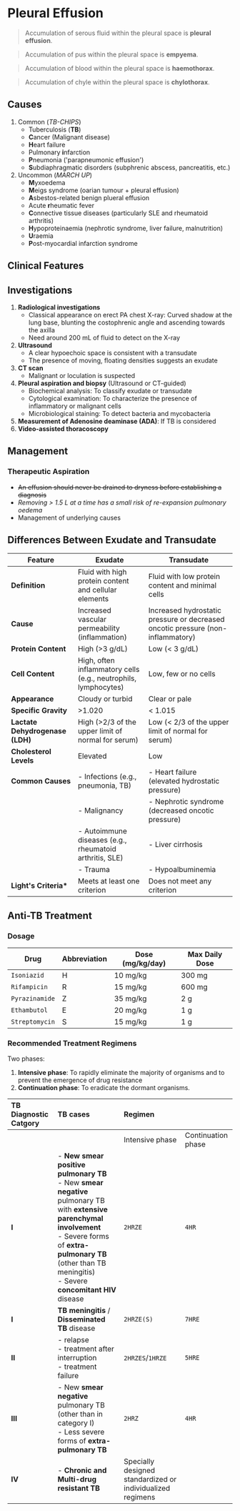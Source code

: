 # Pleural Effusion

> Accumulation of serous fluid within the pleural space is **pleural effusion**.

> Accumulation of pus within the pleural space is **empyema**.

> Accumulation of blood within the pleural space is **haemothorax**.

> Accumulation of chyle within the pleural space is **chylothorax**.

## Causes

1. Common (_TB-CHIPS_)
   - Tuberculosis (**TB**)
   - **C**ancer (Malignant disease)
   - **H**eart failure
   - Pulmonary **i**nfarction
   - **P**neumonia ('parapneumonic effusion')
   - **S**ubdiaphragmatic disorders (subphrenic abscess, pancreatitis, etc.)
1. Uncommon (_MARCH UP_)
   - **M**yxoedema
   - **M**eigs syndrome (oarian tumour + pleural effusion)
   - **A**sbestos-related benign plueral effusion
   - Acute **r**heumatic fever
   - **C**onnective tissue diseases (particularly SLE and rheumatoid arthritis)
   - **H**ypoproteinaemia (nephrotic syndrome, liver failure, malnutrition)
   - **U**raemia
   - **P**ost-myocardial infarction syndrome

## Clinical Features

## Investigations

1. **Radiological investigations**
   - Classical appearance on erect PA chest X-ray: Curved shadow at the lung base, blunting the costophrenic angle and ascending towards the axilla
   - Need around 200 mL of fluid to detect on the X-ray
1. **Ultrasound**
   - A clear hypoechoic space is consistent with a transudate
   - The presence of moving, floating densities suggests an exudate
1. **CT scan**
   - Malignant or loculation is suspected
1. **Pleural aspiration and biopsy** (Ultrasound or CT-guided)
   - Biochemical analysis: To classify exudate or transudate
   - Cytological examination: To characterize the presence of inflammatory or malignant cells
   - Microbiological staining: To detect bacteria and mycobacteria
1. **Measurement of Adenosine deaminase (ADA)**: If TB is considered
1. **Video-assisted thoracoscopy**

## Management

### Therapeutic Aspiration

- ~~An effusion should never be drained to dryness before establishing a diagnosis~~
- _Removing > 1.5 L at a time has a small risk of re-expansion pulmonary oedema_
- Management of underlying causes

## Differences Between Exudate and Transudate

| Feature                         | Exudate                                                         | Transudate                                                                      |
| ------------------------------- | --------------------------------------------------------------- | ------------------------------------------------------------------------------- |
| **Definition**                  | Fluid with high protein content and cellular elements           | Fluid with low protein content and minimal cells                                |
| **Cause**                       | Increased vascular permeability (inflammation)                  | Increased hydrostatic pressure or decreased oncotic pressure (non-inflammatory) |
| **Protein Content**             | High (>3 g/dL)                                                  | Low (< 3 g/dL)                                                                  |
| **Cell Content**                | High, often inflammatory cells (e.g., neutrophils, lymphocytes) | Low, few or no cells                                                            |
| **Appearance**                  | Cloudy or turbid                                                | Clear or pale                                                                   |
| **Specific Gravity**            | >1.020                                                          | < 1.015                                                                         |
| **Lactate Dehydrogenase (LDH)** | High (>2/3 of the upper limit of normal for serum)              | Low (< 2/3 of the upper limit of normal for serum)                              |
| **Cholesterol Levels**          | Elevated                                                        | Low                                                                             |
| **Common Causes**               | - Infections (e.g., pneumonia, TB)                              | - Heart failure (elevated hydrostatic pressure)                                 |
|                                 | - Malignancy                                                    | - Nephrotic syndrome (decreased oncotic pressure)                               |
|                                 | - Autoimmune diseases (e.g., rheumatoid arthritis, SLE)         | - Liver cirrhosis                                                               |
|                                 | - Trauma                                                        | - Hypoalbuminemia                                                               |
| **Light's Criteria\***          | Meets at least one criterion                                    | Does not meet any criterion                                                     |

## Anti-TB Treatment

### Dosage

| Drug           | Abbreviation | Dose (mg/kg/day) | Max Daily Dose |
| -------------- | ------------ | ---------------- | -------------- |
| `Isoniazid`    | H            | 10 mg/kg         | 300 mg         |
| `Rifampicin`   | R            | 15 mg/kg         | 600 mg         |
| `Pyrazinamide` | Z            | 35 mg/kg         | 2 g            |
| `Ethambutol`   | E            | 20 mg/kg         | 1 g            |
| `Streptomycin` | S            | 15 mg/kg         | 1 g            |

### Recommended Treatment Regimens

Two phases:

1. **Intensive phase**: To rapidly eliminate the majority of organisms and to prevent the emergence of drug resistance
2. **Continuation phase**: To eradicate the dormant organisms.

| TB Diagnostic Catgory | TB cases                                                                                                                                                                                                                                       | Regimen                                                    |                    |
| :-------------------- | :--------------------------------------------------------------------------------------------------------------------------------------------------------------------------------------------------------------------------------------------- | :--------------------------------------------------------- | :----------------- |
|                       |                                                                                                                                                                                                                                                | Intensive phase                                            | Continuation phase |
| **I**                 | - **New smear positive pulmonary TB** <br/>- New **smear negative** pulmonary TB with **extensive parenchymal involvement** <br/>- Severe forms of **extra-pulmonary TB** (other than TB meningitis) <br/>- Severe **concomitant HIV** disease | `2HRZE`                                                    | `4HR`              |
| **I**                 | **TB meningitis** / **Disseminated TB** disease                                                                                                                                                                                                | `2HRZE(S)`                                                 | `7HRE`             |
| **II**                | - relapse <br/>- treatment after interruption<br/>- treatment failure                                                                                                                                                                          | `2HRZES`/`1HRZE`                                           | `5HRE`             |
| **III**               | - New **smear negative** pulmonary TB (other than in category I)<br/>- Less severe forms of **extra-pulmonary TB**                                                                                                                             | `2HRZ`                                                     | `4HR`              |
| **IV**                | - **Chronic and Multi-drug resistant TB**                                                                                                                                                                                                      | Specially designed standardized or individualized regimens |                    |
